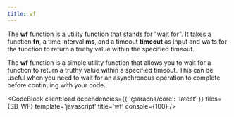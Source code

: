 ```yaml
---
title: wf
---
```



The **wf** function is a utility function that stands for "wait for". It takes a function **fn**, a time interval **ms**, and a timeout **timeout** as input and waits for the function to return a truthy value within the specified timeout.

The **wf** function is a simple utility function that allows you to wait for a function to return a truthy value within a specified timeout. This can be useful when you need to wait for an asynchronous operation to complete before continuing with your code.

<CodeBlock client:load dependencies={{ '@aracna/core': 'latest' }} files={SB_WF} template='javascript' title='wf' console={100} />
